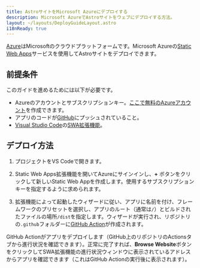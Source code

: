 ```yaml
---
title: AstroサイトをMicrosoft Azureにデプロイする
description: Microsoft AzureでAstroサイトをウェブにデプロイする方法。
layout: ~/layouts/DeployGuideLayout.astro
i18nReady: true
---
```


[Azure](https://azure.microsoft.com/)はMicrosoftのクラウドプラットフォームです。Microsoft Azureの[Static Web Apps](https://aka.ms/staticwebapps)サービスを使用してAstroサイトをデプロイできます。

## 前提条件

このガイドを進めるためには以下が必要です。

- Azureのアカウントとサブスクリプションキー。[ここで無料のAzureアカウント](https://azure.microsoft.com/free)を作成できます。
- アプリのコードが[GitHub](https://github.com/)にプッシュされていること。
- [Visual Studio Code](https://code.visualstudio.com/)の[SWA拡張機能](https://marketplace.visualstudio.com/items?itemName=ms-azuretools.vscode-azurestaticwebapps)。

## デプロイ方法

1. プロジェクトをVS Codeで開きます。

2. Static Web Apps拡張機能を開いてAzureにサインインし、**+** ボタンをクリックして新しいStatic Web Appを作成します。使用するサブスクリプションキーを指定するように求められます。

3. 拡張機能によって起動したウィザードに従い、アプリに名前を付け、フレームワークのプリセットを選択し、アプリのルート（通常は`/`）とビルドされたファイルの場所`/dist`を指定します。ウィザードが実行され、リポジトリの`.github`フォルダーに[GitHub Action](https://github.com/features/actions)が作成されます。

GitHub Actionがアプリをデプロイします（GitHub上のリポジトリのActionsタブから進行状況を確認できます）。正常に完了すれば、**Browse Website**ボタンをクリックしてSWA拡張機能の進行状況ウィンドウに表示されているアドレスからアプリを確認できます（これはGitHub Actionの実行後に表示されます）。
